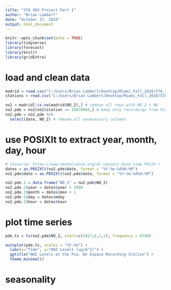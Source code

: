 ```yaml
---
title: "STA 483 Project Part 1"
author: "Brian Lambert"
date: "October 17, 2018"
output: html_document
---
```


```r
knitr::opts_chunk$set(echo = TRUE)
library(tidyverse)
library(forecast)
library(knitr)
library(gridExtra)
```

# load and clean data 

```r
madrid = read.csv("C:/Users/Brian Lambert/Desktop/Miami_Fall_2018/STA_483/madrid_2017.csv")
stations = read.csv("C:/Users/Brian Lambert/Desktop/Miami_Fall_2018/STA_483/stations.csv")

no2 = madrid[!is.na(madrid$NO_2),] # remove all rows with NO_2 = NA
no2.pde = no2[no2$station == 28079004,] # keep only recordings from Pza. De Espana (station #28079004)
no2.pde = no2.pde %>%
  select(date, NO_2) # remove all unnecessary columns
```

# use POSIXlt to extract year, month, day, hour

```r
# resource: https://www.neonscience.org/dc-convert-date-time-POSIX-r
dates = as.POSIXlt(no2.pde$date, format = "%Y-%m-%d%H:%M")
no2.pde$date = as.POSIXlt(no2.pde$date, format = "%Y-%m-%d%H:%M")

no2.pde.2 = data.frame("NO_2" = no2.pde$NO_2)
no2.pde.2$year = dates$year + 1900
no2.pde.2$month = dates$mon + 1
no2.pde.2$day = dates$mday
no2.pde.2$hour = dates$hour
```

# plot time series

```r
pde.ts = ts(no2.pde$NO_2, start=c(2017,6,1,1), frequency = 8760)

autoplot(pde.ts, scales = "%Y-%m") + 
  labs(x="Time", y="NO2 Levels (ug/m^3)") +
  ggtitle("NO2 Levels at the Pza. De Espana Recording Station") +
  theme_minimal()
```

# seasonality

```r
```

